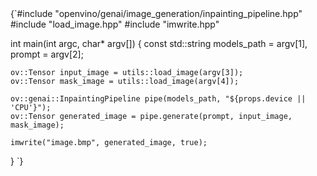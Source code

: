 
<CodeBlock language="cpp" showLineNumbers>
{`#include "openvino/genai/image_generation/inpainting_pipeline.hpp"
#include "load_image.hpp"
#include "imwrite.hpp"

int main(int argc, char* argv[]) {
    const std::string models_path = argv[1], prompt = argv[2];

    ov::Tensor input_image = utils::load_image(argv[3]);
    ov::Tensor mask_image = utils::load_image(argv[4]);

    ov::genai::InpaintingPipeline pipe(models_path, "${props.device || 'CPU'}");
    ov::Tensor generated_image = pipe.generate(prompt, input_image, mask_image);

    imwrite("image.bmp", generated_image, true);
}
`}
</CodeBlock>
